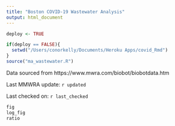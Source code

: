 ```yaml
---
title: "Boston COVID-19 Wastewater Analysis"
output: html_document
---
```


```r
deploy <- TRUE

if(deploy == FALSE){
  setwd("/Users/conorkelly/Documents/Heroku Apps/covid_Rmd")
}
source("ma_wastewater.R")
```
Data sourced from https://www.mwra.com/biobot/biobotdata.htm

Last MMWRA update: `r updated`

Last checked on: `r last_checked`
```r
fig
log_fig
ratio
```
